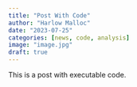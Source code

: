 ```yaml
---
title: "Post With Code"
author: "Harlow Malloc"
date: "2023-07-25"
categories: [news, code, analysis]
image: "image.jpg"
draft: true
---
```


This is a post with executable code.

